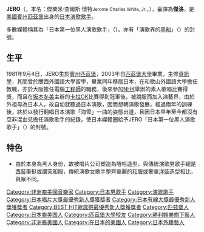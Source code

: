 {{BLP unsourced|time=2008-10-04}}
{{藝人
| 姓名     = 傑洛
| 類型     = 歌手
| 圖片     = Jero comes to Pitt, 82708.jpg
| 圖片尺寸 = 
| 圖片簡介 = 
| 原名     = Jerome Charles White, Jr.
| 外文名   = 
| 外文     = 
| 羅馬拼音 = 
| 英文名   = 
| 綽號     = 
| 其他藝名 = 
| 國籍     = {{USA}}
| 民族     = [[非裔美國人|非裔美國人]]
| 籍貫     = 
| 出生日期 = {{birth_date_and_age|1981|9|4}}
| 出生地點 = {{USA}}[[賓夕法尼亞州|賓夕法尼亞州]][[匹茲堡|匹茲堡]]
| 逝世日期 = 
| 逝世地點 = 
| 職業     = [[歌手|歌手]]
| 語言     = 英語、日語
| 教育程度 = [[匹茲堡大學|匹茲堡大學]][[畢業|畢業]]
| 配偶     = 
| 音樂類型 = [[演歌|演歌]]
| 演奏樂器 = 
| 出身地   = 
| 出道作   = 
| 出道日期 = 
| 代表作   = 
| 活躍年代 = 2008年至今
| 唱片公司 = 
| 經紀公司 = 
| 網站     = http://www.jero.jp/pc/ ジェロオフィシャルウェブサイト
}}
{{japanese|japanese=ジェロ|romaji=Jero}}

'''JERO'''（{{lang-ja|ジェロ}}，本名：傑樂米·查爾斯·懷特<small>Jerome Charles White, Jr.</small>，{{bd|1981年|9月4日}}），臺譯為'''傑洛'''，是[[美國|美國]][[賓夕法尼亞州|賓州]][[匹茲堡|匹茲堡]]出身的[[日本|日本]][[演歌|演歌]][[歌手|歌手]]。

多數媒體稱其為「日本第一位黑人演歌歌手」（{{lang|ja|史上初の黒人演歌歌手}}）。亦有「演歌界的[[黑船|黑船]]」（{{lang|ja|演歌界の黒船}}）的封號。

==生平==
1981年9月4日，JERO生於[[賓州|賓州]][[匹茲堡|匹茲堡]]，2003年自[[匹茲堡大學|匹茲堡大學]]畢業，主修[[資訊學|資訊學]]，其間曾於關西外國語大學留學，畢業同年移居日本，在和歌山外國語大學擔任教職，亦於大阪擔任電腦[[工程師|工程師]]的職務，後來參加[[NHK|NHK]]舉辦的素人歌唱比賽得獎，而且在[[坂本冬美|坂本冬美]]主辦的[[卡拉OK|卡拉OK]]比賽得到冠軍後，被說服而加入演藝界，由於外祖母為日本人，故自幼就聽過日本演歌，因而想朝演歌發展，經過兩年的訓練後，終於以發行翻唱日本演歌「海雪」一曲的姿態出道，且因日本早年至今都沒有亞非混血兒擔任演歌歌手的紀錄，使日本媒體圈給予JERO「日本第一位黑人演歌歌手」（{{lang|ja|史上初の黒人演歌歌手}}）的封號。

==特色==
*由於本身為黑人身份，故被唱片公司塑造為嘻哈造型，與傳統演歌男歌手總是[[西裝|西裝]]筆挺或講究和服，傳統演歌女歌手整齊華麗的[[和服|和服]]或奢華[[洋裝|洋裝]]造型相比，與眾不同。

{{s-start}}
{{succession box|title=[[日本唱片大獎|日本唱片大獎]]最優秀新人獎|before=[[℃-ute|℃-ute]]|after=[[BIGBANG|BIGBANG]]|years=2008}}
{{s-end}}

{{日本唱片大獎最優秀新人獎}}
{{日本有線大獎最優秀新人獎}}
{{BEST HIT歌謠祭最優秀新人獎}}

{{DEFAULTSORT:Jero}}
[[Category:非洲裔美國音樂家|Category:非洲裔美國音樂家]]
[[Category:日本男歌手|Category:日本男歌手]]
[[Category:演歌歌手|Category:演歌歌手]]
[[Category:日本唱片大獎最優秀新人獎獲獎者|Category:日本唱片大獎最優秀新人獎獲獎者]]
[[Category:日本有線大獎最優秀新人獎獲獎者|Category:日本有線大獎最優秀新人獎獲獎者]]
[[Category:BEST_HIT歌謠祭最優秀新人獎獲獎者|Category:BEST HIT歌謠祭最優秀新人獎獲獎者]]
[[Category:匹兹堡人|Category:匹兹堡人]]
[[Category:日本裔美国人|Category:日本裔美国人]]
[[Category:匹茲堡大學校友|Category:匹茲堡大學校友]]
[[Category:勝利娛樂旗下藝人|Category:勝利娛樂旗下藝人]]
[[Category:非洲裔美國人|Category:非洲裔美國人]]
[[Category:在日本的美國人|Category:在日本的美國人]]
[[Category:日本外籍藝人|Category:日本外籍藝人]]